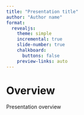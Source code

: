 ```yaml
---
title: "Presentation title"
author: "Author name"
format:
  revealjs: 
    theme: simple
    incremental: true
    slide-number: true
    chalkboard: 
      buttons: false
    preview-links: auto
---
```


# Overview

Presentation overview
